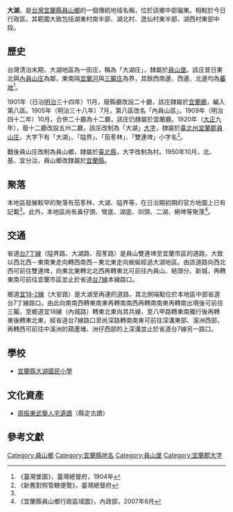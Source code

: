 {{noteTA
|1 = zh-cn:庄; zh-hk:庄; zh-tw:庄;
}}
'''大湖'''，是[[台灣|台灣]][[宜蘭縣|宜蘭縣]][[員山鄉|員山鄉]]的一個傳統地域名稱，位於該鄉中部偏東。相較於今日行政區，其範圍大致包括湖東村南半部、湖北村、逸仙村東半部、湖西村東部中段。

==歷史==
台灣清治末期，大湖地區為一街庄，稱為「大湖庄」，隸屬於[[員山堡|員山堡]]。該庄昔日東北與[[內員山庄|內員山庄]]為鄰，東南隔[[宜蘭河|宜蘭河]]與[[三鬮庄|三鬮庄]]為界，其餘西南邊、西邊、北邊均為[[蕃地|蕃地]]<ref name="臺灣堡圖">《臺灣堡圖》，臺灣總督府，1904年</ref>。

1901年（日治[[明治|明治]]三十四年）11月，廢縣廳改設二十廳，該庄隸屬於[[宜蘭廳|宜蘭廳]]，編入第八區。1905年（明治三十八年）7月，第八區改名「內員山區」。1909年（明治四十二年）10月，合併二十廳為十二廳，該庄仍隸屬於宜蘭廳。1920年（[[大正|大正]]九年），廢十二廳改設五州二廳，該庄改制為「大湖」[[大字|大字]]，隸屬於[[臺北州|臺北州]][[宜蘭郡|宜蘭郡]][[員山庄|員山庄]]，大字下有「大湖」、「隘界」、「茄苳林」、「雙連埤」小字名<ref>《新舊對照管轄便覽》，臺灣總督府</ref>。

戰後員山庄改制為員山鄉，隸屬於[[臺北縣|臺北縣]]，大字改制為村。1950年10月，北、基、宜分治，員山鄉改隸屬於[[宜蘭縣|宜蘭縣]]。

==聚落==
本地區發展較早的聚落有茄苳林、大湖、隘界等，在日治期初期的官方地圖上已有記載<ref name="臺灣堡圖"/>。此外，本地區尚有鼻仔頭、彎底、湖底、圳頭、二湖、蜊埤等聚落<ref>《宜蘭縣員山鄉行政區域圖》，內政部，2007年6月</ref>。

==交通==
省道[[台7丁線|台7丁線]]（隘界路、大湖路、茄苳路）是員山雙連埤至宜蘭市區的道路，大致以西北西－東南東走向轉西南西－東北東走向蜿蜒經過大湖地區。由該道路向西北西可前往雙連埤，向東北東轉北北西再轉東北可前往內員山、結頭分、新城，再轉東南可前往宜蘭市區並止於省道[[台7線|台7線]]本線路口。

鄉道[[宜18-2線|宜18-2線]]（大安路）是大湖至再連的道路，其北側端點位於本地區中部省道台7丁線路口。由此向南南西轉東南東再轉南南西再轉南南東再轉南出境後可前往三鬮，至鄉道宜18線（內城路）轉東北東向其共線，至八甲路轉東南獨行後再轉東後轉東北東，經省道台7線路口至尚深路轉南南東可前往深溝東部、溪洲西部，再轉西可前往中溪洲的葫蘆堵、洲仔西部的上深溝並止於省道台7線另一路口。

==學校==
*[http://www.dhes.ilc.edu.tw 宜蘭縣大湖國民小學]{{Wayback|url=http://www.dhes.ilc.edu.tw/ |date=20200609225617 }}

==文化資產==
* [[周振東武舉人宅遺蹟|周振東武舉人宅遺蹟]]（縣定古蹟）

==參考文獻==
{{reflist}}

{{宜蘭郡}}

[[Category:員山鄉|Category:員山鄉]]
[[Category:宜蘭縣地名|Category:宜蘭縣地名]]
[[Category:員山堡|Category:員山堡]]
[[Category:宜蘭郡大字|Category:宜蘭郡大字]]